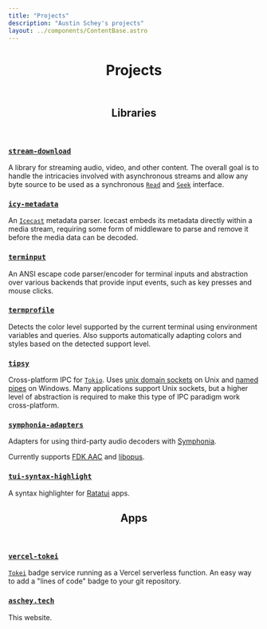 ```yaml
---
title: "Projects"
description: "Austin Schey's projects"
layout: ../components/ContentBase.astro
---
```



<style>
  {`
    .prose svg {
      color: var(--color-accent);
      margin-right: calc(var(--spacing) * 2);
    }
  `}
</style>

<header>

# Projects

</header>

<header class="border-b border-gray-500">

## <Book aria-hidden="true" /> Libraries

</header>

### [`stream-download`](https://github.com/aschey/stream-download-rs)

A library for streaming audio, video, and other content. The overall goal is to
handle the intricacies involved with asynchronous streams and allow any byte
source to be used as a synchronous
[`Read`](https://doc.rust-lang.org/std/io/trait.Read.html) and
[`Seek`](https://doc.rust-lang.org/std/io/trait.Seek.html) interface.

### [`icy-metadata`](https://github.com/aschey/icy-metadata)

An [`Icecast`](https://icecast.org) metadata parser.
Icecast embeds its metadata directly within a media stream,
requiring some form of middleware to parse and remove it before the media data
can be decoded.

### [`terminput`](https://github.com/aschey/terminput)

An ANSI escape code parser/encoder for terminal inputs and
abstraction over various backends that provide input events, such as key presses and mouse clicks.

### [`termprofile`](https://github.com/aschey/termprofile)

Detects the color level supported by the current terminal using environment variables and queries.
Also supports automatically adapting colors and styles based on the detected support level.

### [`tipsy`](https://github.com/aschey/tipsy)

Cross-platform IPC for [`Tokio`](https://tokio.rs).
Uses [unix domain sockets](https://en.wikipedia.org/wiki/Unix_domain_socket) on Unix and
[named pipes](https://learn.microsoft.com/en-us/windows/win32/ipc/named-pipes) on Windows.
Many applications support Unix sockets, but a higher level of abstraction is required to make
this type of IPC paradigm work cross-platform.

### [`symphonia-adapters`](https://github.com/aschey/symphonia-adapters)

Adapters for using third-party audio decoders with [Symphonia](https://github.com/pdeljanov/Symphonia).

Currently supports [FDK AAC](https://en.wikipedia.org/wiki/Fraunhofer_FDK_AAC) and [libopus](https://github.com/xiph/opus).

### [`tui-syntax-highlight`](https://github.com/aschey/tui-syntax-highlight)

A syntax highlighter for [Ratatui](https://github.com/ratatui/ratatui) apps.

<header class="border-b border-gray-500">

## <Computer aria-hidden="true" /> Apps

</header>

### [`vercel-tokei`](https://github.com/aschey/vercel-tokei)

[`Tokei`](https://github.com/XAMPPRocky/tokei) badge service running as a Vercel serverless function.
An easy way to add a "lines of code" badge to your git repository.

### [`aschey.tech`](https://github.com/aschey/aschey.tech)

This website.
